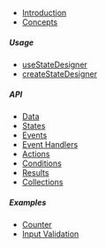 - [Introduction](/)
- [Concepts](/docs/concepts)

##### Usage

- [useStateDesigner](/docs/useStateDesigner)
- [createStateDesigner](/docs/createStateDesigner)

##### API

- [Data](/docs/api/data)
- [States](/docs/api/states)
- [Events](docs/api/events)
- [Event Handlers](/docs/api/event-handlers)
- [Actions](/docs/api/actions)
- [Conditions](/docs/api/conditions)
- [Results](/docs/api/results)
- [Collections](/docs/api/collections)

##### Examples

- [Counter](/docs/examples/counter)
- [Input Validation](/docs/examples/input-save-cancel)
